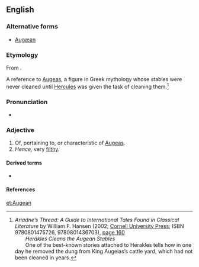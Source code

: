 ==English==

===Alternative forms===
* [[Augæan]]

===Etymology===
From {{etyl|la|en}} {{term|Augeas|lang=la}} {{suffix||an|lang=en}}.

A reference to [[w:Augeas|Augeas]], a figure in Greek mythology whose stables were never cleaned until [[w:Hercules|Hercules]] was given the task of cleaning them.<ref name="AT">
''Ariadne’s Thread: A Guide to International Tales Found in Classical Literature'' by William F. Hansen (2002; [http://www.cornellpress.cornell.edu/cup_detail.taf?ti_id=3674 Cornell University Press]; ISBN 9780801475726, 9780801436703), [http://books.google.co.uk/books?id=ezDlXl7gP9oC&pg=PA160&dq=%22Augean+stables%22&ei=ZAtOSoPJIY6-yQTn9ezvAg page 160]<br>  ''Herakles Cleans the Augean Stables''<br>  One of the best-known stories attached to Herakles tells how in one day he removed the dung from King Augeias’s cattle yard, which had not been cleaned in years.</ref>

===Pronunciation===
* {{IPA|/ɔːˈdʒiːən/|lang=en}}

===Adjective===
{{en-adj}}

# Of, pertaining to, or characteristic of [[Augeas]].
# ''Hence,'' very [[filthy]].

====Derived terms====
* {{l|en|Augean stables}}

====References====
<references/>

[[et:Augean]]